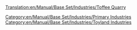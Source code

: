 [[Translation:en/Manual/Base Set/Industries/Toffee Quarry]]
{{en/Manual/Base Set/Industries/Industries|Image=[[File:en/Manual/Base Set/Industries/ToffeeQuarry.png]]
|name=Toffee Quarry
|climates=[[en/Manual/Climates]]
|accepts=Nothing
|produces=[[en/Manual/Base Set/Cargos/Toffee]]
|notes=Not present in other [[en/Manual/Climates]].
}}
[[Category:en/Manual/Base Set/Industries/Primary Industries]]
[[Category:en/Manual/Base Set/Industries/Toyland Industries]]